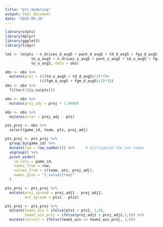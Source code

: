 ```yaml
---
title: "pts_modeling"
output: html_document
date: "2025-09-26"
---
```


```r
library(stats)
library(dplyr)
library(ggplot2)
library(tidyr)

```

```r

lm1 <- lm(pts ~ n_drives_d_avg5 + punt_d_avg5 + td_d_avg5 + fga_d_avg5 + fgm_d_avg5 +
            to_o_avg5 + n_drives_o_avg5 + punt_o_avg5 + td_o_avg5 + fga_o_avg5 + fgm_o_avg5 +
            to_o_avg5, data = obs)

```

```r

obs <- obs %>% 
  mutate(proj = (((td_o_avg5 + td_d_avg5)/2)*7)+
                (((fgm_o_avg5 + fgm_d_avg5)/2)*3))
obs <- obs %>% 
  filter(!(is.na(pts)))

obs <- obs %>% 
  mutate(proj_adj = proj * 1.0489)

obs <- obs %>% 
  mutate(error = proj_adj - pts)
```

```r

pts_proj <- obs %>% 
  select(game_id, team, pts, proj_adj)

```

```r
pts_proj <- pts_proj %>%
  group_by(game_id) %>%
  mutate(row = row_number()) %>%     # distinguish the two teams
  ungroup() %>%
  pivot_wider(
    id_cols = game_id,
    names_from = row,
    values_from = c(team, pts, proj_adj),
    names_glue = "{.value}{row}"
  )


```

```r

pts_proj <- pts_proj %>% 
  mutate(proj_spread = proj_adj1 - proj_adj2,
         act_spread = pts1 - pts2)

pts_proj <- pts_proj %>% 
  mutate(team1_win = ifelse(pts1 > pts2, 1,0),
         team1_win_proj = ifelse(proj_adj1 > proj_adj2,1,0)) %>% 
  mutate(correct = ifelse(team1_win == team1_win_proj, 1,0))
         

```

